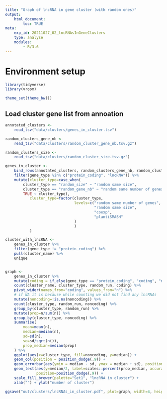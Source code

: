 ---
title: "Graph of lncRNA in gene cluster (with random ones)"
output:
    html_document:
        toc: TRUE
meta:
    exp_id: 20211027_02_lncRNAsInGeneClusters
    type: analyse
    modules:
        - R/3.6
---

# Environment setup

```{r setup}

library(tidyverse)
library(vroom)

theme_set(theme_bw())

```

## Load cluster gene list from annoation

```{r geneClusterLoad}

annotated_clusters <- 
    read_tsv("data/clusters/genes_in_cluster.tsv")

random_clusters_gene_nb <-
    read_tsv("data/clusters/random_cluster_gene_nb.tsv.gz")

random_clusters_size <-
    read_tsv("data/clusters/random_cluster_size.tsv.gz")

genes_in_cluster <-
    bind_rows(annotated_clusters, random_clusters_gene_nb, random_clusters_size) %>%
    filter(gene_type %in% c("protein_coding", "lncRNA")) %>%
    mutate(cluster_type=case_when(
        cluster_type == "random_size" ~ "random same size",
        cluster_type == "random_gene_nb" ~ "random same number of genes",
        TRUE ~ cluster_type),
           cluster_type=factor(cluster_type,
                               levels=c("random same number of genes",
                                        "random same size",
                                        "coexp",
                                        "plantiSMASH"
                               )
                               )
           )

cluster_with_lncRNA <-
    genes_in_cluster %>%
    filter(gene_type != "protein_coding") %>%
    pull(cluster_name) %>%
    unique


graph <-
    genes_in_cluster %>%
    mutate(coding = if_else(gene_type == "protein_coding", "coding", "noncoding")) %>%
    count(cluster_name, cluster_type, random_run, coding) %>%
    pivot_wider(names_from="coding", values_from="n") %>%
    # if NA it is because while counting we did not find any lncRNAs
    mutate(noncoding=!is.na(noncoding)) %>%
    count(cluster_type, random_run, noncoding) %>%
    group_by(cluster_type, random_run) %>%
    mutate(prop=n/sum(n)) %>%
    group_by(cluster_type, noncoding) %>%
    summarise(
        mean=mean(n),
        median=median(n),
        sd=sd(n),
        se=sd/sqrt(n()),
        prop_median=median(prop)
    ) %>%
    ggplot(aes(x=cluster_type, fill=noncoding, y=median)) +
    geom_col(position = position_dodge(.9)) +
    geom_errorbar(aes(ymin = median - sd, ymax = median + sd), position = position_dodge(.9), width=.2) +
    geom_text(aes(y=median/2, label=scales::percent(prop_median, accuracy=1)),
              position=position_dodge(.9)) +
    scale_fill_brewer(palette="Set1", "lncRNA in cluster") +
    xlab("") + ylab("number of cluster")

ggsave("out/clusters/lncRNAs_in_cluster.pdf", plot=graph, width=4, height=3.5)


```
